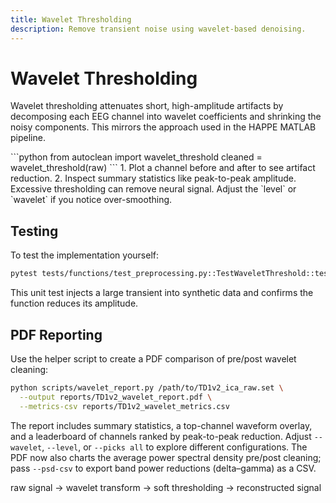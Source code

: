 ```yaml
---
title: Wavelet Thresholding
description: Remove transient noise using wavelet-based denoising.
---
```


# Wavelet Thresholding

Wavelet thresholding attenuates short, high-amplitude artifacts by decomposing each EEG channel into wavelet coefficients and shrinking the noisy components. This mirrors the approach used in the HAPPE MATLAB pipeline.

<Steps>
<Step title="Run the function">
```python
from autoclean import wavelet_threshold
cleaned = wavelet_threshold(raw)
```
</Step>
<Step title="Verify the effect">
1. Plot a channel before and after to see artifact reduction.
2. Inspect summary statistics like peak-to-peak amplitude.
</Step>
<Step title="Concern: Over-smoothing">
<Note>
Excessive thresholding can remove neural signal. Adjust the `level` or `wavelet` if you notice over-smoothing.
</Note>
</Step>
</Steps>

## Testing

To test the implementation yourself:

```bash
pytest tests/functions/test_preprocessing.py::TestWaveletThreshold::test_wavelet_threshold_basic
```

This unit test injects a large transient into synthetic data and confirms the function reduces its amplitude.

## PDF Reporting

Use the helper script to create a PDF comparison of pre/post wavelet cleaning:

```bash
python scripts/wavelet_report.py /path/to/TD1v2_ica_raw.set \
  --output reports/TD1v2_wavelet_report.pdf \
  --metrics-csv reports/TD1v2_wavelet_metrics.csv
```

The report includes summary statistics, a top-channel waveform overlay, and a leaderboard of channels ranked by peak-to-peak reduction. Adjust `--wavelet`, `--level`, or `--picks all` to explore different configurations. The PDF now also charts the average power spectral density pre/post cleaning; pass `--psd-csv` to export band power reductions (delta–gamma) as a CSV.

<Diagram name="Thresholding flow">
raw signal -> wavelet transform -> soft thresholding -> reconstructed signal
</Diagram>
